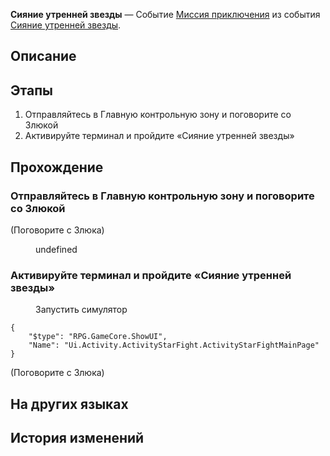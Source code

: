 {{Дополнить|Диалоги.}}
{{Миссия Инфобокс
|id              = 8032301
|Название        = 
|Изображение     = Миссия Освоения Сияние утренней звезды.png
|Тип             = Миссия приключения
|События         = Сияние утренней звезды
|Глава           = 
|Условия         = Достигните [[Уровень Освоения|Уровня Освоения]] 21
|Персонажи       = Злюка; Метауна; Первопроходец
|СтартЛокация    = Главная контрольная зона
|Мир             = Космическая станция «Герта»
|Локации         = Главная контрольная зона
|Предыдущая      = 
|Следующая       = 
|Награды         = Кредиты*5 000
}}
'''Сияние утренней звезды''' — Событие [[Миссия приключения]] из события [[Сияние утренней звезды]].

==Описание==
{{Описание|<!--официальное описание из Перекрёстка судеб-->}}

==Этапы==
# Отправляйтесь в Главную контрольную зону и поговорите со Злюкой
# Активируйте терминал и пройдите «Сияние утренней звезды»

==Прохождение==
{{Дополнить}}

===Отправляйтесь в Главную контрольную зону и поговорите со Злюкой===
{{Описание миссии|локация=Главная контрольная зона|У Злюки, исследовательницы с космической станции, есть к вам срочное дело. Похоже, она зашла в тупик в своих исследованиях, ей требуется помощь.<br />Может ли Безымянный подрабатывать исследователем? Вы смущены, но оказывается, что это как-то связано с Гертой, и всё начинает складываться...}}
{{Диалог Начало}}

;(Поговорите с Злюка)
<!--Unknown TalkSentence: 832310001-->
<!--Unknown TalkSentence: 832310002-->
:{{Диалог|Стрелка}} undefined
<!--Unknown TalkSentence: 832310004-->
<!--Unknown TalkSentence: 832310005-->
<!--Unknown TalkSentence: 832310006-->
<!--Unknown TalkSentence: 832310007-->
<!--Unknown TalkSentence: 832310008-->
<!--Unknown TalkSentence: 832310009-->

{{Диалог Конец}}

===Активируйте терминал и пройдите «Сияние утренней звезды»===
{{Описание миссии|локация=Главная контрольная зона|Судя по всему, данные, попавшие в руки Злюки и Метауны, принадлежат Герте. Теперь вы понимаете, почему именно вас попросили провести тестирование.<br />Это всё дело рук Герты.}}
{{Диалог Начало}}

:{{Диалог|Бойцовский клуб}} Запустить симулятор
<pre>{
	"$type": "RPG.GameCore.ShowUI",
	"Name": "Ui.Activity.ActivityStarFight.ActivityStarFightMainPage"
}</pre>


;(Поговорите с Злюка)
<!--Unknown TalkSentence: 832310201-->
<!--Unknown TalkSentence: 832310202-->
<!--Unknown TalkSentence: 832310203-->
{{Диалог Конец}}

==На других языках==
{{На других языках
|en   = Morning Starlight
|zhs  = 星芒启明
|zht  = 星芒啟明
|ja   = スターライト・トワイライト
|ko   = 계몽의 별빛
|es   = Lucero del alba
|fr   = Éclat stellaire de l'aube
|ru   = Сияние утренней звезды
|th   = แสงดาวทอประกาย
|vi   = Ánh Sao Ban Mai
|de   = Morgensternenlicht
|id   = Cahaya Bintang Kejora
|pt   = Brilho Estelar do Alvorecer
}}

==История изменений==
{{История изменений|3.2}}
